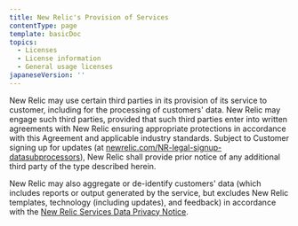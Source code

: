 ```yaml
---
title: New Relic's Provision of Services
contentType: page
template: basicDoc
topics:
  - Licenses
  - License information
  - General usage licenses
japaneseVersion: ''
---
```


New Relic may use certain third parties in its provision of its service to customer, including for the processing of customers' data. New Relic may engage such third parties, provided that such third parties enter into written agreements with New Relic ensuring appropriate protections in accordance with this Agreement and applicable industry standards. Subject to Customer signing up for updates (at [newrelic.com/NR-legal-signup-datasubprocessors](https://newrelic.com/NR-legal-signup-datasubprocessors)), New Relic shall provide prior notice of any additional third party of the type described herein.

New Relic may also aggregate or de-identify customers' data (which includes reports or output generated by the service, but excludes New Relic templates, technology (including updates), and feedback) in accordance with the [New Relic Services Data Privacy Notice](https://newrelic.com/termsandconditions/services-notices).
